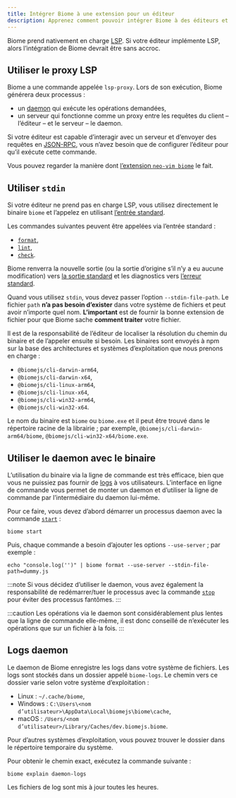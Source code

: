 ```yaml
---
title: Intégrer Biome à une extension pour un éditeur
description: Apprenez comment pouvoir intégrer Biome à des éditeurs et IDEs
---
```


Biome prend nativement en charge [LSP](https://microsoft.github.io/language-server-protocol/). Si votre éditeur implémente LSP, alors l’intégration de Biome devrait être sans accroc.

## Utiliser le proxy LSP

Biome a une commande appelée `lsp-proxy`. Lors de son exécution, Biome générera deux processus&nbsp;:
- un [daemon](/fr/internals/architecture#daemon) qui exécute les opérations demandées,
- un serveur qui fonctionne comme un proxy entre les requêtes du client – l’éditeur – et le serveur – le daemon.

Si votre éditeur est capable d’interagir avec un serveur et d’envoyer des requêtes en [JSON-RPC](https://www.jsonrpc.org/), vous n’avez besoin que de configurer l’éditeur pour qu’il exécute cette commande.

Vous pouvez regarder la manière dont [l’extension `neo-vim biome`](https://github.com/neovim/nvim-lspconfig/blob/master/lua/lspconfig/configs/biome.lua) le fait.

## Utiliser `stdin`

Si votre éditeur ne prend pas en charge LSP, vous utilisez directement le binaire `biome` et l’appelez en utilisant [l’entrée standard](https://fr.wikipedia.org/wiki/Flux_standard#Entrée_standard).

Les commandes suivantes peuvent être appelées via l’entrée standard&nbsp;:
- [`format`](/reference/cli/#biome-format),
- [`lint`](/reference/cli/#biome-lint),
- [`check`](/reference/cli/#biome-check).

Biome renverra la nouvelle sortie (ou la sortie d’origine s’il n’y a eu aucune modification) vers [la sortie standard](https://fr.wikipedia.org/wiki/Flux_standard#Sortie_standard) et les diagnostics vers [l’erreur standard](https://fr.wikipedia.org/wiki/Flux_standard#Erreur_standard).

Quand vous utilisez `stdin`, vous devez passer l’option `--stdin-file-path`. Le fichier `path` **n’a pas besoin d’exister** dans votre système de fichiers et peut avoir n’importe quel nom. **L’important** est de fournir la bonne extension de fichier pour que Biome sache **comment traiter** votre fichier.

Il est de la responsabilité de l’éditeur de localiser la résolution du chemin du binaire et de l’appeler ensuite si besoin. Les binaires sont envoyés à npm sur la base des architectures et systèmes d’exploitation que nous prenons en charge&nbsp;:

- `@biomejs/cli-darwin-arm64`,
- `@biomejs/cli-darwin-x64`,
- `@biomejs/cli-linux-arm64`,
- `@biomejs/cli-linux-x64`,
- `@biomejs/cli-win32-arm64`,
- `@biomejs/cli-win32-x64`.

Le nom du binaire est `biome` ou `biome.exe` et il peut être trouvé dans le répertoire racine de la librairie&nbsp;; par exemple, `@biomejs/cli-darwin-arm64/biome`, `@biomejs/cli-win32-x64/biome.exe`.

## Utiliser le daemon avec le binaire

L’utilisation du binaire via la ligne de commande est très efficace, bien que vous ne puissiez pas fournir de [logs](#logs-daemon) à vos utilisateurs. L’interface en ligne de commande vous permet de monter un daemon et d’utiliser la ligne de commande par l’intermédiaire du daemon lui-même.

Pour ce faire, vous devez d’abord démarrer un processus daemon avec la commande [`start`](/reference/cli#biome-start)&nbsp;:

```shell
biome start
```
Puis, chaque commande a besoin d’ajouter les options `--use-server`&nbsp;; par exemple&nbsp;:

```shell
echo "console.log('')" | biome format --use-server --stdin-file-path=dummy.js
```

:::note
Si vous décidez d’utiliser le daemon, vous avez également la responsabilité de redémarrer/tuer le processus avec la commande [`stop`](/reference/cli#biome-stop) pour éviter des processus fantômes.
:::

:::caution
Les opérations via le daemon sont considérablement plus lentes que la ligne de commande elle-même, il est donc conseillé de n’exécuter les opérations que sur un fichier à la fois.
:::

## Logs daemon

Le daemon de Biome enregistre les logs dans votre système de fichiers. Les logs sont stockés dans un dossier appelé `biome-logs`. Le chemin vers ce dossier varie selon votre système d’exploitation&nbsp;:
-  Linux&nbsp;: `~/.cache/biome`,
-  Windows&nbsp;: `C:\Users\<nom d’utilisateur>\AppData\Local\biomejs\biome\cache`,
-  macOS&nbsp;: `/Users/<nom d’utilisateur>/Library/Caches/dev.biomejs.biome`.

Pour d’autres systèmes d’exploitation, vous pouvez trouver le dossier dans le répertoire temporaire du système.

Pour obtenir le chemin exact, exécutez la commande suivante&nbsp;:
```shell
biome explain daemon-logs
```

Les fichiers de log sont mis à jour toutes les heures.


